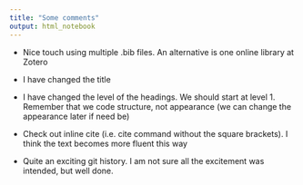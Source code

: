 ```yaml
---
title: "Some comments"
output: html_notebook
---
```


-   Nice touch using multiple .bib files. An alternative is one online library at Zotero

-   I have changed the title

-   I have changed the level of the headings. We should start at level 1. Remember that we code structure, not appearance (we can change the appearance later if need be)

-   Check out inline cite (i.e. cite command without the square brackets). I think the text becomes more fluent this way

-   Quite an exciting git history. I am not sure all the excitement was intended, but well done.
